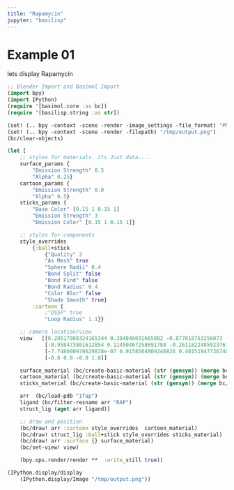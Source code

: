 ```yaml
---
title: "Rapamycin"
jupyter: "basilisp"
---
```



# Example 01

lets display Rapamycin 


```clojure
;; Blender Import and Basimol Import
(import bpy)
(import IPython)
(require '[basimol.core :as bc])
(require '[basilisp.string :as str])

(set! (.. bpy -context -scene -render -image_settings -file_format) "PNG")
(set! (.. bpy -context -scene -render -filepath) "/tmp/output.png")
(bc/clear-objects)

(let [
    ;; styles for materials. its Just data....
    surface_params {
        "Emission Strength" 0.5
        "Alpha" 0.25}
    cartoon_params {
        "Emission Strength" 0.0
        "Alpha" 0.5}
    sticks_params {
        "Base Color" [0.15 1 0.15 1]
        "Emission Strength" 3
        "Emission Color" [0.15 1 0.15 1]}

    ;; styles for components 
    style_overrides 
        {:ball+stick  
            {"Quality" 2
            "As Mesh" true
            "Sphere Radii" 0.4
            "Bond Split" false
            "Bond Find" false
            "Bond Radius" 0.4
            "Color Blur" false
            "Shade Smooth" true}
        :cartoon {
            ;"DSSP" true
            "Loop Radius" 1.1}}

    ;; camera location/view
    view   [[0.28517988324165344 0.384846031665802 -0.877818763256073 -1.7708362340927124]
            [-0.958473801612854 0.11450467258691788 -0.2611822485923767 -0.5268866419792175]
            [-7.748600978629838e-07 0.9158504009246826 0.4015194773674011 0.8099910020828247]
            [-0.0 0.0 -0.0 1.0]]

    surface_material (bc/create-basic-material (str (gensym)) (merge bc/bsdf-principled-defaults surface_params))
    cartoon_material (bc/create-basic-material (str (gensym)) (merge bc/bsdf-principled-defaults cartoon_params))
    sticks_material (bc/create-basic-material (str (gensym)) (merge bc/bsdf-principled-defaults sticks_params))

    arr  (bc/load-pdb "1fap")
    ligand (bc/filter-resname arr "RAP")
    struct_lig (aget arr ligand)]

    ;; draw and position
    (bc/draw! arr :cartoon style_overrides  cartoon_material)
    (bc/draw! struct_lig :ball+stick style_overrides sticks_material)
    (bc/draw! arr :surface {} surface_material)
    (bc/set-view! view)

    (bpy.ops.render/render **  :write_still true))

```


```clojure
(IPython.display/display
    (IPython.display/Image "/tmp/output.png"))
```